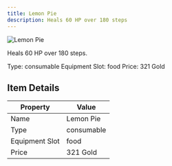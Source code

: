 ```yaml
---
title: Lemon Pie
description: Heals 60 HP over 180 steps
---
```


<div className="flex items-start gap-6 mb-8">
  <div className="flex-shrink-0">
    <img src="/assets/resources/cooking/lemonpie.png" alt="Lemon Pie" className="w-24 h-24 border rounded-lg" />
  </div>
  <div className="flex-1">
    <div className="space-y-2">
      <p className="text-lg text-muted-foreground">Heals 60 HP over 180 steps.</p>
      <div className="flex flex-wrap gap-4 text-sm">
        <span className="px-2 py-1 bg-green-100 dark:bg-green-900 rounded-md">
          Type: consumable
        </span>
        <span className="px-2 py-1 bg-purple-100 dark:bg-purple-900 rounded-md">
          Equipment Slot: food
        </span>
        <span className="px-2 py-1 bg-yellow-100 dark:bg-yellow-900 rounded-md">
          Price: 321 Gold
        </span>
      </div>
    </div>
  </div>
</div>

## Item Details
| Property | Value |
|----------|-------|
| Name | Lemon Pie |
| Type | consumable |
| Equipment Slot | food |
| Price | 321 Gold |

